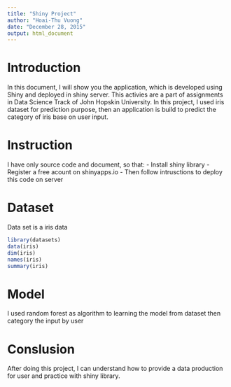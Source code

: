 ```yaml
---
title: "Shiny Project"
author: "Hoai-Thu Vuong"
date: "December 28, 2015"
output: html_document
---
```


# Introduction
In this document, I will show you the application, which is developed using Shiny and deployed in shiny server. This activies are a part of assignments in Data Science Track of John Hopskin University. In this project, I used iris dataset for prediction purpose, then an application is build to predict the category of iris base on user input.

# Instruction
I have only source code and document, so that:
- Install shiny library
- Register a free acount on shinyapps.io
- Then follow intrusctions to deploy this code on server

# Dataset
Data set is a iris data
```r
library(datasets)
data(iris)
dim(iris)
names(iris)
summary(iris)
```

# Model
I used random forest as algorithm to learning the model from dataset then category the input by user

# Conslusion
After doing this project, I can understand how to provide a data production for user and practice with shiny library.

